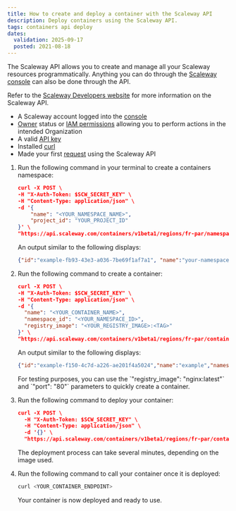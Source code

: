 ```yaml
---
title: How to create and deploy a container with the Scaleway API
description: Deploy containers using the Scaleway API.
tags: containers api deploy
dates:
  validation: 2025-09-17
  posted: 2021-08-18
---
```



The Scaleway API allows you to create and manage all your Scaleway resources programmatically. Anything you can do through the [Scaleway console](https://www.console.scaleway.com) can also be done through the API.

Refer to the [Scaleway Developers website](https://www.scaleway.com/en/developers/api/) for more information on the Scaleway API.

<Requirements />

- A Scaleway account logged into the [console](https://console.scaleway.com)
- [Owner](/iam/concepts/#owner) status or [IAM permissions](/iam/concepts/#permission) allowing you to perform actions in the intended Organization
- A valid [API key](/iam/how-to/create-api-keys/)
- Installed [curl](https://curl.se/download.html)
- Made your first [request](https://www.scaleway.com/en/developers/api/#quickstart:-first-request) using the Scaleway API

1. Run the following command in your terminal to create a containers namespace:

    ```json
    curl -X POST \
    -H "X-Auth-Token: $SCW_SECRET_KEY" \
    -H "Content-Type: application/json" \
    -d '{
        "name": "<YOUR_NAMESPACE_NAME>",
        "project_id": "YOUR_PROJECT_ID"
    }' \
    "https://api.scaleway.com/containers/v1beta1/regions/fr-par/namespaces"
    ```

    An output similar to the following displays:

    ```json
    {"id":"example-fb93-43e3-a036-7be69f1af7a1", "name":"your-namespace-name", "environment_variables":{}, "organization_id":"example-776f-4f65-a41e-6c5fc58b4076", "project_id":"example-c162-43f7-bb3e-1182e6f12342", "status":"pending", "registry_namespace_id":"", "error_message":null, "registry_endpoint":"", "description":"", "secret_environment_variables":[], "region":"fr-par"}%
    ```

2. Run the following command to create a container:

    ```json
    curl -X POST \
    -H "X-Auth-Token: $SCW_SECRET_KEY" \
    -H "Content-Type: application/json" \
    -d '{
      "name": "<YOUR_CONTAINER_NAME>",
      "namespace_id": "<YOUR_NAMESPACE_ID>",
      "registry_image": "<YOUR_REGISTRY_IMAGE>:<TAG>"
    }' \
    "https://api.scaleway.com/containers/v1beta1/regions/fr-par/containers"
    ```

    An output similar to the following displays:

    ```json
    {"id":"example-f150-4c7d-a226-ae201f4a5024","name":"example","namespace_id":"example-50e9-4553-afa0-3b0e6bac0d19","status":"created","environment_variables":{},"min_scale":0,"max_scale":5,"memory_limit":2048,"cpu_limit":1000,"timeout":"300s","error_message":null,"privacy":"public","description":"","registry_image":"rg.fr-par.scw.cloud/funcscwexample/example_image:latest","max_concurrency":50,"domain_name":"funcscwexample.functions.fnc.fr-par.scw.cloud","protocol":"http1","port":8080,"secret_environment_variables":[],"http_option":"enabled","sandbox":"v2","local_storage_limit":1000,"scaling_option":{"concurrent_requests_threshold":50},"created_at":"2025-03-13T14:53:49.753864618Z","updated_at":"2025-03-13T14:53:49.753864618Z","ready_at":null,"health_check":{"failure_threshold":30,"interval":"10s","tcp":{}},"region":"fr-par"}
    ```

    <Message type="note">
      For testing purposes, you can use the `"registry_image": "nginx:latest"` and `"port": "80"` parameters to quickly create a container.
    </Message>

3. Run the following command to deploy your container:

    ```json
    curl -X POST \
      -H "X-Auth-Token: $SCW_SECRET_KEY" \
      -H "Content-Type: application/json" \
      -d '{}' \
      "https://api.scaleway.com/containers/v1beta1/regions/fr-par/containers/<YOUR_CONTAINER_ID>/deploy"
    ```
    The deployment process can take several minutes, depending on the image used.
4. Run the following command to call your container once it is deployed:

    ```bash
    curl <YOUR_CONTAINER_ENDPOINT>
    ```

    Your container is now deployed and ready to use.